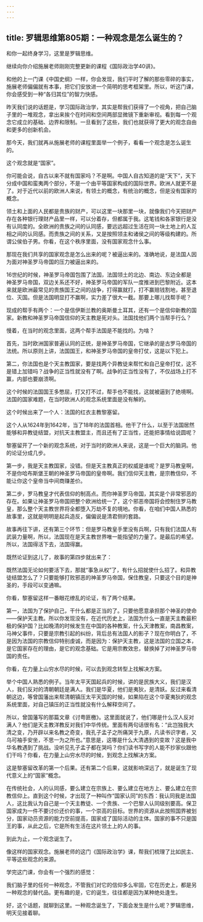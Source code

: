 ```yaml
---
---
---
```

title: 罗辑思维第805期：一种观念是怎么诞生的？
---

和你一起终身学习，这里是罗辑思维。

继续向你介绍施展老师刚刚完整更新的课程《国际政治学40讲》。

和他的上一门课《中国史纲》一样，你会发现，我们平时了解的那些零碎的事实，施展老师偏偏就有本事，把它们安放进一个简明的思考框架里。所以，听这门课，你会感受到一种“各归其位”的智力快感。

昨天我们说的话题是，学习国际政治学，其实是帮我们获得了一个视角，把自己脑子里的一堆观念，拿出来挨个在时间和空间两部显微镜下重新审视。看到每一个观念它成立的基础、边界和限制。一旦看到了这些，我们也就获得了更大的观念自由和更多的创新机会。

那今天，我们就再从施展老师的课程里面举一个例子，看看一个观念是怎么诞生的。

这个观念就是“国家”。

你可能会说，自古以来不就有国家吗？不是啊。中国人自古知道的是“天下”，天下分成中国和蛮夷两个部分，不是一个由平等国家构成的国际世界。欧洲人就更不是了。对于近代以前的欧洲人来说，有领土的概念，有统治的概念，但是没有国家的概念。

领土和上面的人民都是贵族的财产，可以这里一块那里一块，就像我们今天把财产存在各种银行理财产品里一样，可以分着存，但都属于我。这笔钱和各家银行是没有认同度的。全欧洲的贵族之间的认同感，要远远超过生活在同一块土地上的人互相之间的认同感。而贵族之间的关系，又是按照领主和诸侯之间的等级构建的。所谓公侯伯子男。你看，在这个秩序里面，没有国家观念什么事。

那现在我们共享的国家观念是怎么出来的呢？被逼出来的。准确地说，是法国人因为面对神圣罗马帝国的压力被逼出来的。

16世纪的时候，神圣罗马帝国包围了法国，法国领土的北边、南边、东边全都是神圣罗马帝国，双边关系还不好，神圣罗马帝国的军队一度推进到巴黎附近。这本来就是欧洲最常见的贵族国王之间的战争，打得赢就打，打不赢赔钱割地，甚至退位、灭国。但是法国明显打不赢啊，实力差了很大一截。那要上哪儿找帮手呢？

现成的帮手有两个：一个是信伊斯兰教的奥斯曼土耳其，还有一个是信仰新教的国家。新教和神圣罗马帝国信仰的天主教是死对头。法国找他们两个当帮手行么？

慢着，在当时的观念里面，这两个帮手法国是不能找的。为啥？

首先，当时欧洲国家普遍认同的正统，是神圣罗马帝国，它继承的是古罗马帝国的法统。所以原则上讲，法国国王，和神圣罗马帝国的皇帝打仗，这是以下犯上。

第二，你法国也是个天主教国家，要是找两个异教徒来帮忙和自己皇帝打仗，这不是错上加错吗？战争的正当性就没有了啊。战争的正当性没有了，不仅战场上打不赢，内部也要崩溃啊。

这个时候的法国国王多憋屈，打又打不过，帮手也不能找，这就被逼到了绝境啊。法国的国家难题，在当时欧洲人的观念系统里面是没有解的。

这个时候出来了一个人：法国的红衣主教黎塞留。

这个人从1624年到1642年，当了18年的法国首相。他干了什么，以至于法国居然能够和异教徒结盟，对抗天主教盟主，而且还有了正当性，还能把事情给说圆呢？

黎塞留开了一个新的观念系统，对于当时的欧洲人来说，这是一个巨大的脑洞。他的论证分成几步。

第一步，我是天主教国家，没错。但是天主教真正的权威是谁呢？是罗马教皇啊，不是你哈布斯堡王朝的神圣罗马帝国的皇帝啊。我们信仰天主教，是宗教信仰，不能让你这个皇帝当中间商赚差价。

第二步，罗马教皇才代表信仰的制高点。而你神圣罗马帝国，其实是个非常邪恶的存在。如果让神圣罗马帝国把整个欧洲给统一了，这个邪恶帝国将会控制住罗马教皇，那么整个天主教世界将全都堕入万劫不复的境地。你看，在咱们中国人熟悉的故事里，这就是明明是起兵造反，偏偏说是清君侧的套路。

故事再往下讲，还有第三个环节：但是罗马教皇手里没有兵啊，只有我们法国人有武装力量啊，所以，法国现在是天主教世界唯一能指望的力量了。是最后的希望。所以，法国得活下去，法国得赢。

既然论证到这儿了，故事的第四步就出来了：

既然法国无论如何要活下去，那就“事急从权”了，有什么招就使什么招了。和异教徒结盟怎么了？只要能够打败邪恶的神圣罗马帝国，保住教皇，只要这个目的是神圣的，手段可以变通嘛。

你看，黎塞留这样一番眼花缭乱的论证，有了两个结果。

第一，法国为了保护自己，干什么都是正当的了。只要他愿意承担那个神圣的使命——保护天主教。所以你发现没有，在近代历史上，法国为什么一直是天主教最积极的保护国？比如晚清的时候发生在中国的各种教案，什么天津教案，南昌教案，马神父事件，只要是宗教引起的纠纷，背后总有法国人的影子？现在你明白了，不是因为法国的宗教信仰特别虔诚，而是因为：保护天主教，这是法国的立国之本，是它国家存在的理由，是它的观念基础。它是用宗教效忠，替换掉了对神圣罗马帝国的责任。

你看，在力量上山穷水尽的时候，可以去到观念转型上找解决方案。

举个中国人熟悉的例子。当年太平天国起兵的时候，讲的是民族大义，我们是汉人，我们反对的清朝朝廷是满人。我们是华夏，他们是夷狄，是清妖。反过来看清朝这边，等曾国藩出来帮清朝镇压太平天国的时候，如果陷在这个华夏夷狄的观念系统里面，对自己镇压的正当性就没有什么解释空间了。

所以，曾国藩写的那篇文章《讨粤匪檄》。这里面就说了，他们哪是什么汉人反对满人？他们是天主教洋教反对我们中华传统。里面有两句话很有名：“此岂独我大清之变，乃开辟以来名教之奇变，我孔子孟子之所痛哭于九原，凡读书识字者，又乌可袖手安坐，不思一为之所也。”意思是，这哪是什么大清遇到的变故？这是我中华名教遇到了挑战。没听见孔子孟子都在哭吗？你们读书写字的人能不抄家伙跟他们干吗？你看，在力量上山穷水尽的时候，到观念上找解决方案。

这是黎塞留改革的第一个后果。还有第二个后果，这就影响深远了，就是诞生了现代意义上的“国家”概念。

在传统社会，人的认同感，要么建立在宗族上、要么建立在地方上、要么建立在宗教信仰上。直到这个时候，才出现了一种叫作“国家认同”的东西：我认同我是法国人，这比我认为自己是一个天主教徒、一个贵族、一个巴黎人认同级别要高。保卫国家成为一件不要讨价还价的事，一个崇高的目标。世界的资源从此按照国界被划分，国家动员资源的能力空前提高，国家成了国际活动的主体。国家的事不只是国王的事，从此之后，它是所有生活在这片领土上的人的事。

到此为止，一个观念诞生了。

像这样的国家观念。施展老师的这门《国际政治学》课，帮我们梳理了比如民主、平等这些观念的来源。

学完这门课，你会有一个强烈的感觉：

我们脑子里的任何一种观念，不管我们对它的信仰多么牢固，它在历史上，都是另一种观念的替代品。更有趣的是，它的诞生，往往都是因为某种绝处逢生。

好，这个话题，就聊到这里。一种观念诞生了，下面会发生是什么呢？罗辑思维，明天见接着聊。


